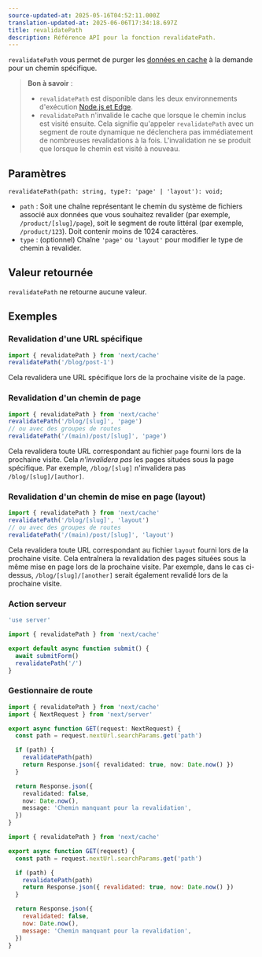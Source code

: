 ```yaml
---
source-updated-at: 2025-05-16T04:52:11.000Z
translation-updated-at: 2025-06-06T17:34:18.697Z
title: revalidatePath
description: Référence API pour la fonction revalidatePath.
---
```


`revalidatePath` vous permet de purger les [données en cache](/docs/app/building-your-application/caching) à la demande pour un chemin spécifique.

> **Bon à savoir** :
>
> - `revalidatePath` est disponible dans les deux environnements d'exécution [Node.js et Edge](/docs/app/building-your-application/rendering/edge-and-nodejs-runtimes).
> - `revalidatePath` n'invalide le cache que lorsque le chemin inclus est visité ensuite. Cela signifie qu'appeler `revalidatePath` avec un segment de route dynamique ne déclenchera pas immédiatement de nombreuses revalidations à la fois. L'invalidation ne se produit que lorsque le chemin est visité à nouveau.

## Paramètres

```tsx
revalidatePath(path: string, type?: 'page' | 'layout'): void;
```

- `path` : Soit une chaîne représentant le chemin du système de fichiers associé aux données que vous souhaitez revalider (par exemple, `/product/[slug]/page`), soit le segment de route littéral (par exemple, `/product/123`). Doit contenir moins de 1024 caractères.
- `type` : (optionnel) Chaîne `'page'` ou `'layout'` pour modifier le type de chemin à revalider.

## Valeur retournée

`revalidatePath` ne retourne aucune valeur.

## Exemples

### Revalidation d'une URL spécifique

```ts
import { revalidatePath } from 'next/cache'
revalidatePath('/blog/post-1')
```

Cela revalidera une URL spécifique lors de la prochaine visite de la page.

### Revalidation d'un chemin de page

```ts
import { revalidatePath } from 'next/cache'
revalidatePath('/blog/[slug]', 'page')
// ou avec des groupes de routes
revalidatePath('/(main)/post/[slug]', 'page')
```

Cela revalidera toute URL correspondant au fichier `page` fourni lors de la prochaine visite. Cela _n'invalidera pas_ les pages situées sous la page spécifique. Par exemple, `/blog/[slug]` n'invalidera pas `/blog/[slug]/[author]`.

### Revalidation d'un chemin de mise en page (layout)

```ts
import { revalidatePath } from 'next/cache'
revalidatePath('/blog/[slug]', 'layout')
// ou avec des groupes de routes
revalidatePath('/(main)/post/[slug]', 'layout')
```

Cela revalidera toute URL correspondant au fichier `layout` fourni lors de la prochaine visite. Cela entraînera la revalidation des pages situées sous la même mise en page lors de la prochaine visite. Par exemple, dans le cas ci-dessus, `/blog/[slug]/[another]` serait également revalidé lors de la prochaine visite.

### Action serveur

```ts filename="app/actions.ts" switcher
'use server'

import { revalidatePath } from 'next/cache'

export default async function submit() {
  await submitForm()
  revalidatePath('/')
}
```

### Gestionnaire de route

```ts filename="app/api/revalidate/route.ts" switcher
import { revalidatePath } from 'next/cache'
import { NextRequest } from 'next/server'

export async function GET(request: NextRequest) {
  const path = request.nextUrl.searchParams.get('path')

  if (path) {
    revalidatePath(path)
    return Response.json({ revalidated: true, now: Date.now() })
  }

  return Response.json({
    revalidated: false,
    now: Date.now(),
    message: 'Chemin manquant pour la revalidation',
  })
}
```

```js filename="app/api/revalidate/route.js" switcher
import { revalidatePath } from 'next/cache'

export async function GET(request) {
  const path = request.nextUrl.searchParams.get('path')

  if (path) {
    revalidatePath(path)
    return Response.json({ revalidated: true, now: Date.now() })
  }

  return Response.json({
    revalidated: false,
    now: Date.now(),
    message: 'Chemin manquant pour la revalidation',
  })
}
```